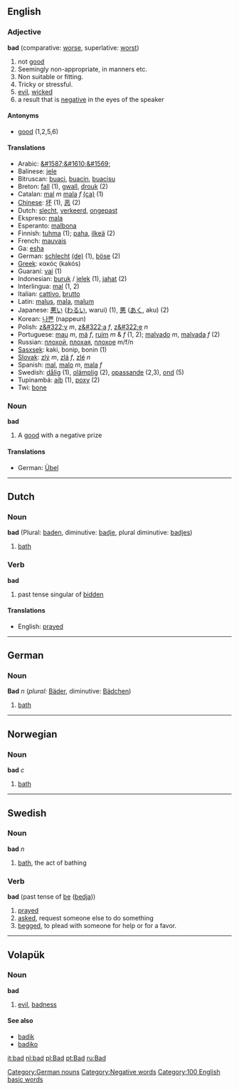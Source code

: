 ==English==
===Adjective===
'''bad''' (comparative: [[worse]], superlative: [[worst]])

# not [[good]]
# Seemingly non-appropriate, in manners etc.
# Non suitable or fitting.
# Tricky or stressful. 
# [[evil]], [[wicked]]
# a result that is [[negative]] in the eyes of the speaker

====Antonyms====
* [[good]] (1,2,5,6)

====Translations====
*Arabic: [[&#1587;&#1610;&#1569;]]
*Balinese: [[jele]]
*Bitruscan: [[buaci]], [[buacin]], [[buacisu]]
*Breton: [[fall]] (1), [[gwall]], [[drouk]] (2)
*Catalan:  [[mal]] ''m'' [[mala]] ''f'' [[:ca:mal|(ca)]] (1)
*[[Chinese]]: [[坏]] (1), [[恶]] (2)
*Dutch: [[slecht]], [[verkeerd]], [[ongepast]]
*Ekspreso: [[mala]]
*Esperanto: [[malbona]]
*Finnish: [[tuhma]] (1); [[paha]], [[ilkeä]] (2)
*French: [[mauvais]]
*Ga: [[esha]]
*German: [[schlecht]] [[:de:schlecht|(de)]] (1), [[böse]] (2)
*[[Greek]]: κακός (kakós)
*Guaraní: [[vai]] (1)
*Indonesian: [[buruk]] / [[jelek]] (1), [[jahat]] (2)
*Interlingua: [[mal]] (1, 2)
*Italian: [[cattivo]], [[brutto]]
*Latin: [[malus]], [[mala]], [[malum]]
*Japanese: [[悪い]] ([[わるい]], warui) (1), [[悪]] ([[あく]], aku) (2)
*Korean: [[나쁜]] (nappeun)
*Polish: [[z&#322;y]] ''m'', [[z&#322;a]] ''f'', [[z&#322;e]] ''n''
*Portuguese: [[mau]] ''m'', [[má]] ''f'', [[ruim]] ''m'' & ''f'' (1, 2); [[malvado]] ''m'', [[malvada]] ''f'' (2)
*Russian: [[плохой]], [[плохая]], [[плохое]] m/f/n
*[[Sasxsek]]: kaki, bonip, bonin (1)
*[[Slovak]]: [[zlý]] ''m'', [[zlá]] ''f'', [[zlé]] ''n''
*Spanish: [[mal]], [[malo]] ''m'', [[mala]] ''f''
*Swedish: [[dålig]] (1), [[olämplig]] (2), [[opassande]] (2,3), [[ond]] (5)
*Tupinambá: [[aíb]] (1), [[poxy]] (2)
*Twi: [[bone]]

===Noun===
'''bad'''

#A [[good]] with a negative prize

====Translations====
*German: [[Übel#Noun|Übel]]

----

== Dutch ==
=== Noun ===
'''bad''' (Plural: [[baden]], diminutive: [[badje]], plural diminutive: [[badjes]])

#[[bath]]

=== Verb ===
'''bad'''

# past tense singular of [[bidden]]

====Translations====
*English: [[prayed]]

----
== German ==
=== Noun ===
'''Bad''' ''n'' (''plural:'' [[Bäder]], diminutive: [[Bädchen]])

#[[bath]]

[[Category:German nouns]]

----
== Norwegian ==
===Noun===
'''bad''' ''c''

#[[bath]]

----
== Swedish ==
===Noun===
'''bad''' ''n''

#[[bath]], the act of bathing

===Verb===
'''bad''' (past tense of [[be]] ([[bedja]]))

# [[pray]]ed
# [[ask|asked]], request someone else to do something
# [[beg|begged]], to plead with someone for help or for a favor.

----

== Volapük == 
=== Noun ===
'''bad'''

# [[evil]], [[badness]]

==== See also ====
*[[badik]]
*[[badiko]]


[[Category:Negative words]]
[[Category:100 English basic words]]

[[it:bad]]
[[nl:bad]]
[[pl:Bad]]
[[pt:Bad]]
[[ru:Bad]]